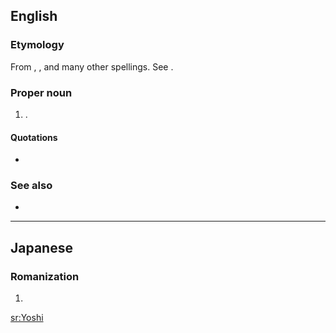 {{also|yoshi}}
==English==

===Etymology===
From {{etyl|ja|en}} {{m|ja|ヨッシー|tr=Yosshī||Yoshi|pos=the ''[[w:Super Mario Brothers|Super Mario Brothers]]'' dinosaur character}}, {{m|ja|義|tr=Yoshi|pos=common Japanese male given name}}, and many other spellings. See {{ja-l|よし}}.

===Proper noun===
{{en-proper noun}}

# {{given name|lang=en|A=A Japanese|from=Japanese|male}}.

====Quotations====
* {{seeCites}}

===See also===
* {{pedialite|Yoshi}}

----

==Japanese==

===Romanization===
{{ja-romaji}}

# {{ja-romanization of|よし}}

[[sr:Yoshi]]